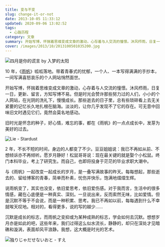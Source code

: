 ```yaml
---
title: 变与不变
slug: change-it-or-not
date: 2013-10-05 11:33:12
updated: 2020-09-06 13:02:52
tags:
  - 心路历程
category: 文章
summary: 开始写博，怀揣着思维变成文章的激动，心存着与人交流的憧憬。沐风栉雨，日复一日，更新、留言，方知写博不易。
cover: /images/2013/10/2013100501035200.jpg
---
```


![四月是你的谎言 by 入梦的太阳](/images/2013/10/2013100501103300.jpg)

<MusicPlayer netease={30245099} />

10 年，《[雨帆](https://yufan.me)》呱呱落地。带着青春式的忧郁，一个人、一本写得满满的手抄本，一间写满喜怒哀乐的个人网站悄然面世。

开始写博，怀揣着思维变成文章的激动，心存着与人交流的憧憬。沐风栉雨，日复一日，更新、留言，方知写博不易。但是时光会赞许那些努力过的人们，小小的个人网站，在光阴的洗礼下，慢慢成长。那些逝去的日子里，总有些琐碎看上去无关紧要的记忆长久地扎根在脑海。淡淡的，让你几乎发现不了它的存在。可无意中回味旧文时遇见它们，竟然会莫名地感动。

旧时光是怀念的种子，好心情，难忘的事，都在《雨帆》的一点点成长中，发芽为美好的过去。

![Lie - Stardust](/images/2013/10/2013100501130100.jpg)

2 年，不长不短的时间，身边的人都变了不少。豆豆姐姐说：我已不再如从前、不想倾诉亦不再倾听。愿岁月静好！松鼠哥哥说：现在最关键的就是娶个小松鼠。咚门本科毕业，考上了研究生。而自己，也即将投身于茫茫的毕业求职大潮中。

与《雨帆》一起改变一起成长的岁月，是一叠写满故事的昨天。每每想起，那些逝去的、留给博客的青春，简单而朴素，忧伤并快乐，饱满地熠熠生辉。

说雨帆变了，其实也没变，依旧爱思考，依旧爱伤感。对于我而言，生活中的很多情感，藏在心底便是一种真实、深刻。一旦说出来，反而索然无味，比如爱情。但是沉默不等于不会说，而是一种积累、思考。我已不再如以前，每每遇到什么不幸就唉天叹地。相对的，看得更多，说的写的越少……

沉默是成长的标志，而雨帆之变抑或为某种成熟的标志，学会如何去沉默。想想岁月亦是如此的吧，这些年来，我们过得这么似水流长，静静的，却只在深处才见暗礁和漩涡，表面却风平浪静。我想，这大概是时光的艺术。

![独りじゃだせないおと - すえ](/images/2013/10/2013100501170700.jpg)
